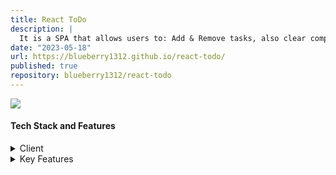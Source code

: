 ```yaml
---
title: React ToDo
description: |
  It is a SPA that allows users to: Add & Remove tasks, also clear completed tasks.
date: "2023-05-18"
url: https://blueberry1312.github.io/react-todo/
published: true
repository: blueberry1312/react-todo
---
```



[![](/todolist.png)](https://blueberry1312.github.io/react-todo/)

#### Tech Stack and Features<a name="tech-stack"></a>

<details>
  <summary>Client</summary>
  <ul>
   <li>HTML</li>
   <li>CSS</li>
   <li>React</li>
   <li>Webpack</li>
  </ul>
</details>

<details>
    <summary>Key Features</summary>
    <ul>
        <li>[add_task] Button to add new task to do.</li>
        <li>[clear_all_complete_task] Button to clear all completed tasks.</li>
    </ul>
</details>
